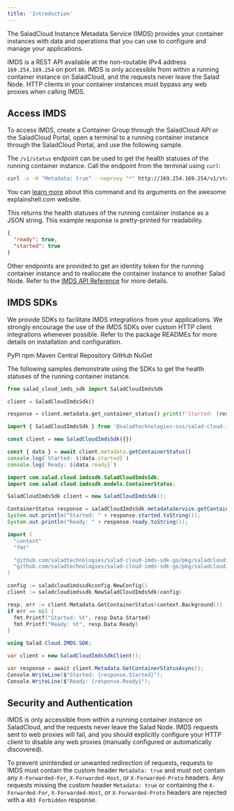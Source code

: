 ```yaml
---
title: 'Introduction'
---
```


The SaladCloud Instance Metadata Service (IMDS) provides your container instances with data and operations that you can
use to configure and manage your applications.

IMDS is a REST API available at the non-routable IPv4 address `169.254.169.254` on port `80`. IMDS is only accessible
from within a running container instance on SaladCloud, and the requests never leave the Salad Node. HTTP clients in
your container instances must bypass any web proxies when calling IMDS.

## Access IMDS

To access IMDS, create a Container Group through the SaladCloud API or the SaladCloud Portal, open a terminal to a
running container instance through the SaladCloud Portal, and use the following sample.

The `/v1/status` endpoint can be used to get the health statuses of the running container instance. Call the endpoint
from the terminal using `curl`:

```sh
curl -s -H "Metadata: true" --noproxy "*" http://169.254.169.254/v1/status
```

<Info>You can [learn more][1] about this command and its arguments on the awesome explainshell.com website.</Info>

This returns the health statuses of the running container instance as a JSON string. This example response is
pretty-printed for readability.

```json
{
  "ready": true,
  "started": true
}
```

Other endpoints are provided to get an identity token for the running container instance and to reallocate the container
instance to another Salad Node. Refer to the [IMDS API Reference](/reference/imds/) for more details.

## IMDS SDKs

We provide SDKs to facilitate IMDS integrations from your applications. We strongly encourage the use of the IMDS SDKs
over custom HTTP client integrations whenever possible. Refer to the package READMEs for more details on installation
and configuration.

<CardGroup cols={2}>
  <Card title="Python" icon="arrow-up-right-from-square" href="https://pypi.org/project/salad-cloud-sdk/" horizontal>
    PyPI
  </Card>
  <Card
    title="JavaScript (TypeScript)"
    icon="arrow-up-right-from-square"
    href="https://www.npmjs.com/package/@saladtechnologies-oss/salad-cloud-imds-sdk"
    horizontal
  >
    npm
  </Card>
  <Card
    title="Java (Kotlin)"
    icon="arrow-up-right-from-square"
    href="https://central.sonatype.com/artifact/com.salad.cloud/imds-sdk"
    horizontal
  >
    Maven Central Repository
  </Card>
  <Card
    title="Go"
    icon="arrow-up-right-from-square"
    href="https://github.com/SaladTechnologies/salad-cloud-imds-sdk-go"
    horizontal
  >
    GitHub
  </Card>
  <Card
    title=".NET"
    icon="arrow-up-right-from-square"
    href="https://www.nuget.org/packages/Salad.Cloud.IMDS.SDK"
    horizontal
  >
    NuGet
  </Card>
</CardGroup>

The following samples demonstrate using the SDKs to get the health statuses of the running container instance.

<CodeGroup>

```python Python
from salad_cloud_imds_sdk import SaladCloudImdsSdk

client = SaladCloudImdsSdk()

response = client.metadata.get_container_status() print(f'Started: {response.started}') print(f'Ready: {response.ready}')
```

```javascript JavaScript
import { SaladCloudImdsSdk } from '@saladtechnologies-oss/salad-cloud-imds-sdk'

const client = new SaladCloudImdsSdk({})

const { data } = await client.metadata.getContainerStatus()
console.log(`Started: ${data.started}`)
console.log(`Ready: ${data.ready}`)
```

```java Java
import com.salad.cloud.imdssdk.SaladCloudImdsSdk;
import com.salad.cloud.imdssdk.models.ContainerStatus;

SaladCloudImdsSdk client = new SaladCloudImdsSdk();

ContainerStatus response = saladCloudImdsSdk.metadataService.getContainerStatus();
System.out.println("Started: " + response.started.toString());
System.out.println("Ready: " + response.ready.toString());
```

```go Go
import (
  "context"
  "fmt"

  "github.com/saladtechnologies/salad-cloud-imds-sdk-go/pkg/saladcloudimdssdk"
  "github.com/saladtechnologies/salad-cloud-imds-sdk-go/pkg/saladcloudimdssdkconfig"
)

config := saladcloudimdssdkconfig.NewConfig()
client := saladcloudimdssdk.NewSaladCloudImdsSdk(config)

resp, err := client.Metadata.GetContainerStatus(context.Background())
if err == nil {
  fmt.Printf("Started: %t", resp.Data.Started)
  fmt.Printf("Ready: %t", resp.Data.Ready)
}
```

```csharp C#
using Salad.Cloud.IMDS.SDK;

var client = new SaladCloudImdsSdkClient();

var response = await client.Metadata.GetContainerStatusAsync();
Console.WriteLine($"Started: {response.Started}");
Console.WriteLine($"Ready: {response.Ready}");
```

</CodeGroup>

## Security and Authentication

IMDS is only accessible from within a running container instance on SaladCloud, and the requests never leave the Salad
Node. IMDS requests sent to web proxies will fail, and you should explicitly configure your HTTP client to disable any
web proxies (manually configured or automatically discovered).

To prevent unintended or unwanted redirection of requests, requests to IMDS must contain the custom header
`Metadata: true` and must not contain any `X-Forwarded-For`, `X-Forwarded-Host`, or `X-Forwarded-Proto` headers. Any
requests missing the custom header `Metadata: true` or containing the `X-Forwarded-For`, `X-Forwarded-Host`, or
`X-Forwarded-Proto` headers are rejected with a `403 Forbidden` response.

[1]:
  https://explainshell.com/explain?cmd=curl+-s+-H+%22Metadata%3A+true%22+--noproxy+%22*%22+http%3A%2F%2F169.254.169.254%2Fv1%2Fstatus
